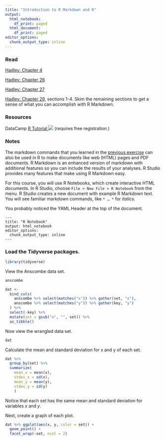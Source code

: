 ```yaml
---
title: "Introduction to R Markdown and R"
output:
  html_notebook:
    df_print: paged
  html_document:
    df_print: paged
editor_options:
  chunk_output_type: inline
---
```


### Read

[Hadley: Chapter 4](http://r4ds.had.co.nz/workflow-basics.html)

[Hadley: Chapter 26](http://r4ds.had.co.nz/communicate-intro.html)

[Hadley: Chapter 27](http://r4ds.had.co.nz/r-markdown.html)

[Hadley: Chapter 29](http://r4ds.had.co.nz/r-markdown-formats.html), sections 1-4. Skim the remaining sections to get a sense of what you can accomplish with R Markdown.

### Resources

DataCamp [R Tutorial ![](../img/external.png)](https://www.datacamp.com/courses/free-introduction-to-r) (requires free registration.)

### Notes

The markdown commands that you learned in the [previous exercise](week01a.md) can also be used in R to make documents like web (HTML) pages and PDF documents. R Markdown is an enhanced version of markdown with additional features so you can include the results of your analyses. R Studio provides many features that make using R Markdown easy.

For this course, you will use R Notebooks, which create interactive HTML documents. In R Studio, choose `File > New File > R Notebook` from the menu. R Studio creates a new document with example R Markdown text. You will see familiar markdown commands, like `* … *` for *italics.* 

You probably noticed the YAML Header at the top of the document. 

```
---
title: "R Notebook"
output: html_notebook
editor_options: 
  chunk_output_type: inline
---
```

### Load the Tidyverse packages.
```r
library(tidyverse)
```

View the Anscombe data set.

```r
anscombe
```


```r
dat <-
  bind_cols(
    anscombe %>% select(matches("x")) %>% gather(set, "x"),
    anscombe %>% select(matches("y")) %>% gather(key, "y")
  ) %>%
  select(-key) %>% 
  mutate(set = gsub("x", "", set)) %>%  
  as_tibble()


```

Now view the wrangled data set.

```r
dat
```



Calculate the mean and standard deviation for x and y of each set.

```r
dat %>%
  group_by(set) %>%
  summarize(
    mean_x = mean(x),
    stdev_x = sd(x), 
    mean_y = mean(y),
    stdev_y = sd(y)
    ) 
```
Notice that each set has the same mean and standard deviation for variables *x* and *y*. 


Next, create a graph of each plot.
```r

dat %>% ggplot(aes(x, y, color = set)) + 
  geom_point() +
  facet_wrap(~set, ncol = 2)

```

